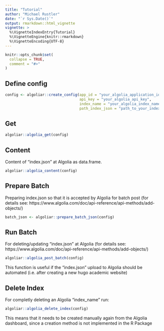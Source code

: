 ```yaml
---
title: "Tutorial"
author: "Michael Rustler"
date: "`r Sys.Date()`"
output: rmarkdown::html_vignette
vignette: >
  %\VignetteIndexEntry{Tutorial}
  %\VignetteEngine{knitr::rmarkdown}
  %\VignetteEncoding{UTF-8}
---
```


```r
knitr::opts_chunk$set(
  collapse = TRUE,
  comment = "#>"
)
```



## Define config

```r
config <- algoliar::create_config(app_id = "your_algolia_application_id",
                                  api_key = "your_algolia_api_key",
                                  index_name = "your_algolia_index_name",
                                  path_index_json = "path_to_your_index.json")

```

## Get

```r
algoliar::algolia_get(config)

```

## Content

Content of "index.json" at Algolia as data.frame.

```r
algoliar::algolia_content(config)
```

## Prepare Batch 

Preparing index.json so that it is accepted by Algolia for batch post (for 
details see: https://www.algolia.com/doc/api-reference/api-methods/add-objects/)

```r
batch_json <- algoliar::prepare_batch_json(config)
```

## Run Batch 

For deleting/updating "index.json" at Algolia (for details see: https://www.algolia.com/doc/api-reference/api-methods/add-objects/)


```r
algoliar::algolia_post_batch(config)
```

This function is useful if the "index.json" upload to Algolia should be 
automated (i.e. after creating a new hugo academic website)

## Delete Index

For completly deleting an Algolia "index_name" run: 

```r
algoliar::algolia_delete_index(config)
```

This means that it needs to be created manually again from the Algolia dashboard, 
since a creation method is not implemented in the R Package
